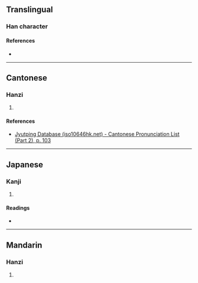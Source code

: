 {{character info/new}}
==Translingual==

===Han character===
{{Han char|rn=53|rad=广|as=08|sn=11|four=00244|canj=ITT|ids=⿸广并}}

====References====
* {{Han ref|kx=0346.300|dkj=09349|hdz=20888.060|uh=5EB0|ud=24240|bh=CEB5|bd=52917}}

----

==Cantonese==

===Hanzi===
{{yue-hanzi|jyut=[[bing6]]|y=bing6}}

# {{defn|lang=yue|sort=广08}}

====References====
* [http://www.iso10646hk.net/jp/document/download.jsp Jyutping Database (iso10646hk.net) - Cantonese Pronunciation List (Part 2), p. 103]

----

==Japanese==

===Kanji===
{{ja-kanji|grade=|rs=广08}}

# {{defn|lang=ja|sort=广08}}

====Readings====
* {{ja-readings|on=[[へい]] (hei), [[ひょう]] (hyō), [[びょう]] (byō)|kun=[[おおい]] (ooi), [[おおう]] (oou), [[おさめる]] (osameru)}}

----

==Mandarin==

===Hanzi===
{{cmn-hanzi|pin=[[bìng]] ([[bing4]])|wg=ping<sup>4</sup>}}

# {{defn|lang=cmn|sort=广08}}